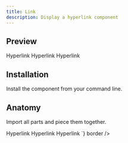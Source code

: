```yaml
---
title: Link
description: Display a hyperlink component
---
```

## Preview

<Preview>
  <Flex
    style={{
      alignItems: "center",
      flexDirection: "column",
      gap: "8px",
    }}
  >
    <Link size="small" href="#">Hyperlink</Link>
    <Link size="medium" href="#">Hyperlink</Link>
    <Link size="large" href="#">Hyperlink</Link>
  </Flex>
</Preview>

## Installation

Install the component from your command line.

<LiveProvider>
    <LiveEditor code={`npm install @raystack/ui`} border/>
</LiveProvider>


## Anatomy
Import all parts and piece them together.

<LiveProvider>
    <LiveEditor code={`

<Link size="small" href="#">Hyperlink</Link>
<Link size="medium" href="#">Hyperlink</Link>
<Link size="large" href="#">Hyperlink</Link>
`} border />
</LiveProvider>
